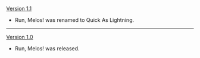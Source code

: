 {{Change History/Header}}
[[Version 1.1]]
* Run, Melos! was renamed to Quick As Lightning.
----
[[Version 1.0]]
* Run, Melos! was released.